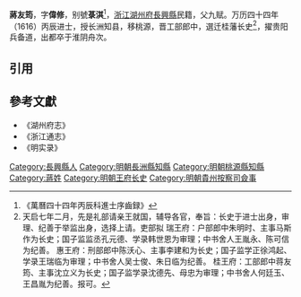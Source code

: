 '''蔣友筠'''，字'''偉修'''，别號'''菉淇'''<ref>《萬曆四十四年丙辰科進士序齒録》</ref>，[[浙江|浙江]][[湖州府|湖州府]][[長興縣|長興縣]]民籍，父九赋。万历四十四年（1616）丙辰进士，授长洲知县，移桃源，晋工部郎中，選迁桂藩长史<ref>天启七年二月，先是礼部请亲王就国，辅导各官，奉旨：长史于进士出身，审理、纪善于举监出身，选择上请。吏部拟  瑞王府：户部郎中朱明时、主事马斯作为长史；国子监监丞孔元德、学录韩世恩为审理；中书舍人王胤永、陈可信为纪善。  惠王府：刑部郎中陈沃心、主事李建和为长史；国子监学正徐鸿起、学录王瑞临为审理；中书舍人吴士俊、朱日临为纪善。  桂王府：工部郎中蒋友筠、主事沈立义为长史；国子监学录沈德先、母忠为审理；中书舍人何廷玉、王昌胤为纪善。报可。</ref>，擢贵阳兵备道，出都卒于淮阴舟次。

==引用==
{{reflist}}

==參考文獻==
*《湖州府志》
*《浙江通志》
*《明实录》

{{start box}}
{{s-off}}
{{s-before|[[胡士容|胡士容]]}}
{{s-title|明朝長洲縣知縣|1616年－1617年}}
{{s-after|[[葉成章_(明朝)|葉成章]]}}
{{end box}}

{{萬曆四十四年丙辰科殿試金榜}}
{{DEFAULTSORT:Jiang蔣}}
[[Category:長興縣人|Category:長興縣人]]
[[Category:明朝長洲縣知縣|Category:明朝長洲縣知縣]]
[[Category:明朝桃源縣知縣|Category:明朝桃源縣知縣]]
[[Category:蔣姓|Category:蔣姓]]
[[Category:明朝王府长史|Category:明朝王府长史]]
[[Category:明朝貴州按察司僉事|Category:明朝貴州按察司僉事]]
